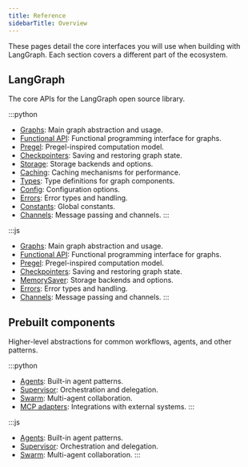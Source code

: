 ```yaml
---
title: Reference
sidebarTitle: Overview
---
```


These pages detail the core interfaces you will use when building with LangGraph. Each section covers a different part of the ecosystem.

## LangGraph

The core APIs for the LangGraph open source library.

:::python
- [Graphs](https://langchain-ai.github.io/langgraph/reference/graphs/): Main graph abstraction and usage.
- [Functional API](https://langchain-ai.github.io/langgraph/reference/func/): Functional programming interface for graphs.
- [Pregel](https://langchain-ai.github.io/langgraph/reference/pregel/): Pregel-inspired computation model.
- [Checkpointers](https://langchain-ai.github.io/langgraph/reference/checkpoints/): Saving and restoring graph state.
- [Storage](https://langchain-ai.github.io/langgraph/reference/store/): Storage backends and options.
- [Caching](https://langchain-ai.github.io/langgraph/reference/cache/): Caching mechanisms for performance.
- [Types](https://langchain-ai.github.io/langgraph/reference/types/): Type definitions for graph components.
- [Config](https://langchain-ai.github.io/langgraph/reference/config/): Configuration options.
- [Errors](https://langchain-ai.github.io/langgraph/reference/errors/): Error types and handling.
- [Constants](https://langchain-ai.github.io/langgraph/reference/constants/): Global constants.
- [Channels](https://langchain-ai.github.io/langgraph/reference/channels/): Message passing and channels.
:::

:::js
- [Graphs](https://langchain-ai.github.io/langgraphjs/reference/classes/langgraph.Graph.html): Main graph abstraction and usage.
- [Functional API](https://langchain-ai.github.io/langgraphjs/reference/modules/langgraph.html): Functional programming interface for graphs.
- [Pregel](https://langchain-ai.github.io/langgraphjs/reference/classes/langgraph.Pregel.html): Pregel-inspired computation model.
- [Checkpointers](https://langchain-ai.github.io/langgraphjs/reference/modules/checkpoint.html): Saving and restoring graph state.
- [MemorySaver](https://langchain-ai.github.io/langgraphjs/reference/classes/checkpoint.MemorySaver.html): Storage backends and options.
- [Errors](https://langchain-ai.github.io/langgraphjs/reference/variables/checkpoint.ERROR.html): Error types and handling.
- [Channels](https://langchain-ai.github.io/langgraphjs/reference/classes/langgraph_pregel.Channel.html): Message passing and channels.
:::

## Prebuilt components

Higher-level abstractions for common workflows, agents, and other patterns.

:::python
- [Agents](https://langchain-ai.github.io/langchain/reference/langchain/agents/): Built-in agent patterns.
- [Supervisor](https://langchain-ai.github.io/langgraph/reference/supervisor/): Orchestration and delegation.
- [Swarm](https://langchain-ai.github.io/langgraph/reference/swarm/): Multi-agent collaboration.
- [MCP adapters](https://langchain-ai.github.io/langgraph/reference/mcp/): Integrations with external systems.
:::

:::js
- [Agents](https://langchain-ai.github.io/langchainjs/reference/functions/langchain_agents.createAgent.html): Built-in agent patterns.
- [Supervisor](https://langchain-ai.github.io/langgraphjs/reference/modules/langgraph_supervisor.html): Orchestration and delegation.
- [Swarm](https://langchain-ai.github.io/langgraphjs/reference/modules/langgraph_swarm.html): Multi-agent collaboration.
:::
